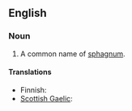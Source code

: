 ==English==

===Noun===
{{en-noun|sg=[[peat]] [[moss]]|-}}

# A common name of [[sphagnum]].

====Translations====
{{trans-top|sphagnum}}
* Finnish: {{t-|fi|rahkasammal}}
* [[Scottish Gaelic]]: {{t|gd|mòinteach|f}}
{{trans-bottom}}